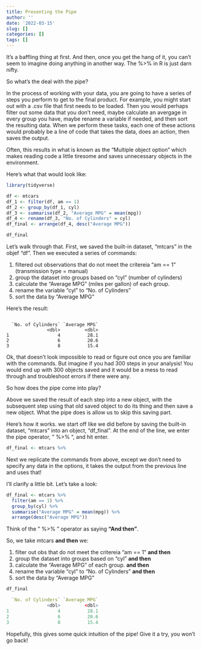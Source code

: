 ```yaml
---
title: Presenting the Pipe
author: ''
date: '2022-03-15'
slug: []
categories: []
tags: []
---
```


It's a baffling thing at first.
And then,
once you get the hang of it,
you can't seem to imagine doing anything in another way.
The %>% in R is just darn nifty.


So what's the deal with the pipe?


In the process of working with your data, you are going to have a series of steps you perform to get to the final product.
For example,
you might start out with a .csv file that first needs to be loaded.
Then you would perhaps filter out some data that you don't need, maybe calculate an avergage in every group you have, maybe rename a variable if needed,
and then sort the resulting data.
When we perform these tasks,
each one of these actions would probably be a line of code that takes the data,
does an action, 
then saves the output.

Often, this results in what is known as the "Multiple object option" which makes reading code a little tiresome and saves unnecessary objects in the environment.


Here's what that would look like:


```r

library(tidyverse)

df <- mtcars
df_1 <- filter(df, am == 1)
df_2 <- group_by(df_1, cyl)
df_3 <- summarise(df_2, "Average MPG" = mean(mpg))
df_4 <- rename(df_3, "No. of Cylinders" = cyl)
df_final <- arrange(df_4, desc("Average MPG"))

df_final

```

Let's walk through that. First, we saved the built-in dataset, "mtcars" in the objef "df".
Then we executed a series of commands:

1. filtered out observations that do not meet the critereia "am == 1" (transmission type = manual)
2. group the dataset into groups based on "cyl" (number of cylinders)
3. calculate the "Average MPG" (miles per gallon) of each group.
4. rename the variable "cyl" to "No. of Cylinders"
5. sort the data by "Average MPG"

Here's the result:

```

  `No. of Cylinders` `Average MPG`
               <dbl>         <dbl>
1                  4          28.1
2                  6          20.6
3                  8          15.4

```

Ok, that doesn't look impossible to read or figure out once you are familiar with the commands.
But imagine if you had 300 steps in your analysis!
You would end up with 300 objects saved and it would be a mess to read through and troubleshoot errors if there were any.


So how does the pipe come into play?

Above we saved the result of each step into a new object,
with the subsequent step using that old saved object to do its thing and then save a new object.
What the pipe does is allow us to skip this saving part.

Here's how it works. we start off like we did before by saving the built-in dataset, "mtcars" into an object, "df_final".
At the end of the line, 
we enter the pipe operator, " %>% ", and hit enter.

```r

df_final <- mtcars %>% 

```

Next we replicate the commands from above,
except we don't need to specify any data in the options,
it takes the output from the previous line and uses that!

I'll clarify a little bit.
Let's take a look:

```r

df_final <- mtcars %>% 
  filter(am == 1) %>% 
  group_by(cyl) %>% 
  summarise("Average MPG" = mean(mpg)) %>% 
  arrange(desc("Average MPG"))

```

Think of the " %>% " operator as saying __"And then"__.


So, we take mtcars __and then__ we:

1. filter out obs that do not meet the critereia "am == 1" __and then__
2. group the dataset into groups based on "cyl" __and then__
3. calculate the "Average MPG" of each group. __and then__
4. rename the variable "cyl" to "No. of Cylinders" __and then__
5. sort the data by "Average MPG"

```r

df_final 

  `No. of Cylinders` `Average MPG`
               <dbl>         <dbl>
1                  4          28.1
2                  6          20.6
3                  8          15.4


```

Hopefully, this gives some quick intuition of the pipe!  Give it a try, you won't go back!